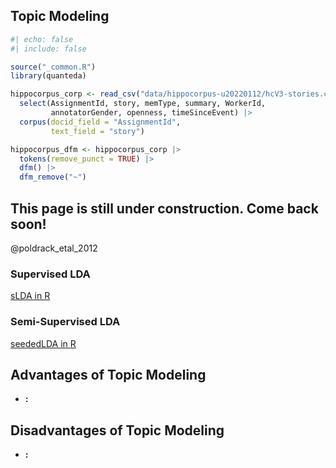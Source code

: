 ## Topic Modeling {#sec-lda}

```r
#| echo: false
#| include: false

source("_common.R")
library(quanteda)

hippocorpus_corp <- read_csv("data/hippocorpus-u20220112/hcV3-stories.csv") |> 
  select(AssignmentId, story, memType, summary, WorkerId, 
         annotatorGender, openness, timeSinceEvent) |> 
  corpus(docid_field = "AssignmentId", 
         text_field = "story")

hippocorpus_dfm <- hippocorpus_corp |> 
  tokens(remove_punct = TRUE) |> 
  dfm() |> 
  dfm_remove("~")
```

::: callout-important
## This page is still under construction. Come back soon!
:::

@poldrack_etal_2012

### Supervised LDA {#sec-slda}

[sLDA in R](https://books.psychstat.org/textmining/topic-models.html#supervised-topic-modeling)

### Semi-Supervised LDA {#sec-seededlda}

[seededLDA in R](https://koheiw.github.io/seededlda/)

::: {.callout-tip icon="false"}
## Advantages of Topic Modeling

-   **:**
:::

::: {.callout-important icon="false"}
## Disadvantages of Topic Modeling

-   **:**
:::